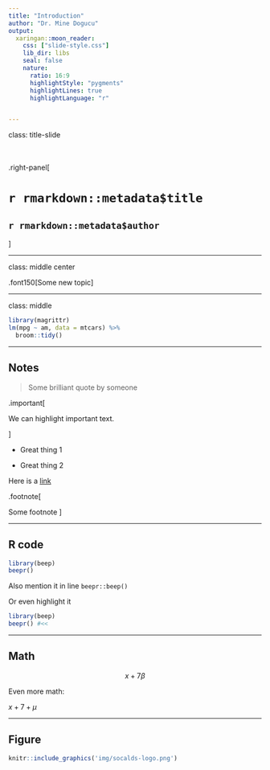 ```yaml
---
title: "Introduction"
author: "Dr. Mine Dogucu"
output: 
  xaringan::moon_reader:
    css: ["slide-style.css"]
    lib_dir: libs
    seal: false
    nature:
      ratio: 16:9
      highlightStyle: "pygments"
      highlightLines: true
      highlightLanguage: "r"


---
```


class: title-slide

<br>
<br>
.right-panel[ 

# `r rmarkdown::metadata$title`
## `r rmarkdown::metadata$author`
]

---



class: middle center


.font150[Some new topic]


---

class: middle

```r
library(magrittr)
lm(mpg ~ am, data = mtcars) %>% 
  broom::tidy()
```


---

## Notes

>Some brilliant quote by someone  

.important[

We can highlight important text.

]

- Great thing 1

- Great thing 2

Here is a [link](https://www.cosmos.uci.edu/welcome-to-your-new-website/cluster-1-data-science-in-health-sciences/)

.footnote[

Some footnote
]

---

## R code

```r
library(beep)
beepr()
```

Also mention it in line `beepr::beep()`


Or even highlight it

```r
library(beep)
beepr() #<<
```
---

## Math

$$x+7\beta$$

Even more math:

$x+7 +\mu$

---

## Figure

```r
knitr::include_graphics('img/socalds-logo.png')
```

